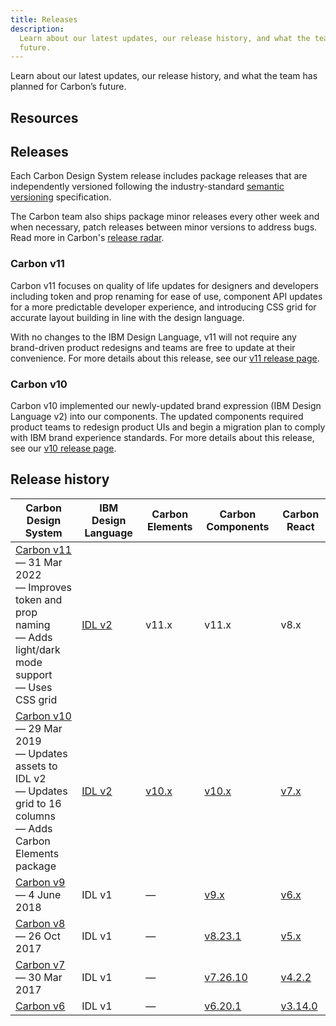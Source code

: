 ```yaml
---
title: Releases
description:
  Learn about our latest updates, our release history, and what the team has planned for Carbon’s
  future.
---
```


<PageDescription>

Learn about our latest updates, our release history, and what the team has planned for Carbon’s
future.

</PageDescription>

## Resources

<Grid condensed className="resource-card-group">
  <Column md={4} lg={4}>
    <ResourceCard
      subTitle="Changelog"
      href="https://github.com/carbon-design-system/carbon/releases"
    >
      <MdxIcon name="github" />
    </ResourceCard>
  </Column>
  <Column md={4} lg={4}>
    <ResourceCard
      subTitle="Roadmap"
      href="https://app.zenhub.com/workspaces/system-squad-593830641344b813db10934d/roadmap"
    >
      <MdxIcon name="zenhub" />
    </ResourceCard>
  </Column>
</Grid>

## Releases

Each Carbon Design System release includes package releases that are independently versioned
following the industry-standard [semantic versioning](https://semver.org) specification.

The Carbon team also ships package minor releases every other week and when necessary, patch
releases between minor versions to address bugs. Read more in Carbon's
[release radar](https://github.com/carbon-design-system/carbon/wiki/Release-radar).

### Carbon v11

Carbon v11 focuses on quality of life updates for designers and developers including token and prop
renaming for ease of use, component API updates for a more predictable developer experience, and
introducing CSS grid for accurate layout building in line with the design language.

With no changes to the IBM Design Language, v11 will not require any brand-driven product redesigns
and teams are free to update at their convenience. For more details about this release, see our
[v11 release page](http://www.carbondesignsystem.com/migrating/guide/overview/).

### Carbon v10

Carbon v10 implemented our newly-updated brand expression (IBM Design Language v2) into our
components. The updated components required product teams to redesign product UIs and begin a
migration plan to comply with IBM brand experience standards. For more details about this release,
see our [v10 release page](https://v10.carbondesignsystem.com/help/migration-guide/overview).

## Release history

| Carbon Design System                                                                                                                                                      | IBM Design Language                           | Carbon Elements                                                  | Carbon Components                                                     | Carbon React                                                              |
| ------------------------------------------------------------------------------------------------------------------------------------------------------------------------- | --------------------------------------------- | ---------------------------------------------------------------- | --------------------------------------------------------------------- | ------------------------------------------------------------------------- |
| [Carbon v11](https://www.carbondesignsystem.com)<br />— 31 Mar 2022<br />— Improves token and prop naming<br />— Adds light/dark mode support<br />— Uses CSS grid        | [IDL v2](https://www.ibm.com/design/language) | v11.x                                                            | v11.x                                                                 | v8.x                                                                      |
| [Carbon v10](https://v10.carbondesignsystem.com)<br />— 29 Mar 2019<br />— Updates assets to IDL v2<br />— Updates grid to 16 columns<br />— Adds Carbon Elements package | [IDL v2](https://www.ibm.com/design/language) | [v10.x](https://www.npmjs.com/package/@carbon/elements/v/latest) | [v10.x](https://www.npmjs.com/package/carbon-components/v/latest)     | [v7.x](https://www.npmjs.com/package/carbon-components-react/v/latest)    |
| [Carbon v9](https://v9.carbondesignsystem.com)<br />— 4 June 2018                                                                                                         | IDL v1                                        | —                                                                | [v9.x](https://www.npmjs.com/package/carbon-components/v/9.x)         | [v6.x](https://www.npmjs.com/package/carbon-components-react/v/6.x)       |
| [Carbon v8](https://v8.carbondesignsystem.com)<br />— 26 Oct 2017                                                                                                         | IDL v1                                        | —                                                                | [v8.23.1](https://www.npmjs.com/package/carbon-components/v/8.23.1)   | [v5.x](https://www.npmjs.com/package/carbon-components-react/v/5.x)       |
| [Carbon v7](https://v7.carbondesignsystem.com)<br />— 30 Mar 2017                                                                                                         | IDL v1                                        | —                                                                | [v7.26.10](https://www.npmjs.com/package/carbon-components/v/7.26.10) | [v4.2.2](https://www.npmjs.com/package/carbon-components-react/v/4.2.2)   |
| [Carbon v6](https://v6.carbondesignsystem.com)                                                                                                                            | IDL v1                                        | —                                                                | [v6.20.1](https://www.npmjs.com/package/carbon-components/v/6.20.1)   | [v3.14.0](https://www.npmjs.com/package/carbon-components-react/v/3.14.0) |
